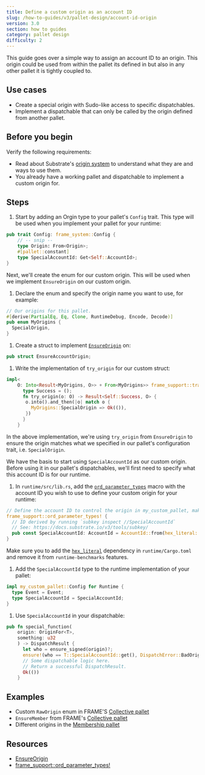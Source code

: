 ```yaml
---
title: Define a custom origin as an account ID
slug: /how-to-guides/v3/pallet-design/account-id-origin
version: 3.0
section: how to guides
category: pallet design
difficulty: 2
---
```


This guide goes over a simple way to assign an account ID to an origin. This origin could be used 
from within the pallet its defined in but also in any other pallet it is tightly coupled to.

## Use cases

- Create a special origin with Sudo-like access to specific dispatchables.
- Implement a dispatchable that can only be called by the origin defined from another pallet.

## Before you begin

Verify the following requirements:

- Read about Substrate's [origin system](/v3/runtime/origins/) to understand what they are and ways to use them.
- You already have a working pallet and dispatchable to implement a custom origin for.

## Steps

1. Start by adding an Orgin type to your pallet's `Config` trait. This type will be used when you implement 
   your pallet for your runtime:

  ```rust
  pub trait Config: frame_system::Config {
      // -- snip -- 
      type Origin: From<Origin>;
      #[pallet::constant]
      type SpecialAccountId: Get<Self::AccountId>;
  }
  ```

  Next, we'll create the enum for our custom origin. This will be used 
  when we implement `EnsureOrigin` on our custom origin.

1. Declare the enum and specify the origin name you want to use, for example: 
  
  ```rust
  // Our origins for this pallet.
  #[derive(PartialEq, Eq, Clone, RuntimeDebug, Encode, Decode)]
  pub enum MyOrigins {
    SpecialOrigin,
  }
  ```
  
1. Create a struct to implement [`EnsureOrigin`](/rustdocs/latest/frame_support/traits/trait.EnsureOrigin.html) 
   on:

  ```rust
  pub struct EnsureAccountOrigin;
  ```

1. Write the implementation of `try_origin` for our custom struct:

  ```rust
  impl<
      O: Into<Result<MyOrigins, O>> + From<MyOrigins>> frame_support::traits::EnsureOrigin<O> for EnsureAccountOrigin {
        type Success = ();
        fn try_origin(o: O) -> Result<Self::Success, O> {
         o.into().and_then(|o| match o {
           MyOrigins::SpecialOrigin => Ok(()),
         })
        }
      }
  ```

  In the above implementation, we're using `try_origin` from `EnsureOrigin` to ensure the origin matches what we specified
  in our pallet's configuration trait, i.e. `SpecialOrigin`.

  We have the basis to start using `SpecialAccountId` as our custom origin. Before using it in our pallet's dispatchables,
  we'll first need to specify what this account ID is for our runtime. 

1. In `runtime/src/lib.rs`, add the [`ord_parameter_types`](/rustdocs/latest/frame_support/macro.ord_parameter_types.html) macro 
   with the account ID you wish to use to define your custom origin for your runtime: 

  ```rust
  // Define the account ID to control the origin in my_custom_pallet, make sure to store your key pairs.
  frame_support::ord_parameter_types! {
    // ID derived by running `subkey inspect //SpecialAccountId`
    // See: https://docs.substrate.io/v3/tools/subkey/
    pub const SpecialAccountId: AccountId = AccountId::from(hex_literal::hex!["60f28d2abe90a6bbfef78dc50bf798d52582b1da3868d8f470b22831e5edac73"]);
  }
  ```
  Make sure you to add the [`hex_literal`]() dependency in `runtime/Cargo.toml` and remove it from `runtime-benchmarks` features.

1. Add the `SpecialAccountId` type to the runtime implementation of your pallet:

  ```rust
  impl my_custom_pallet::Config for Runtime {
    type Event = Event;
    type SpecialAccountId = SpecialAccountId;
  }
  ```

1. Use `SpecialAccountId` in your dispatchable:

  ```rust
  pub fn special_function(
      origin: OriginFor<T>, 
      something: u32
      ) -> DispatchResult {
        let who = ensure_signed(origin)?;
        ensure!(who == T::SpecialAccountId::get(), DispatchError::BadOrigin);
        // Some dispatchable logic here.
        // Return a successful DispatchResult.
        Ok(())
      }
  ```

## Examples

- Custom `RawOrigin` enum in FRAME'S [Collective pallet](https://substrate.dev/rustdocs/latest/src/pallet_collective/lib.rs.html#158)
- `EnsureMember` from FRAME's [Collective pallet](https://substrate.dev/rustdocs/latest/src/pallet_collective/lib.rs.html#878)
- Different origins in the [Membership pallet](https://github.com/paritytech/substrate/blob/master/frame/membership/src/lib.rs#L40-L53) 


## Resources

- [EnsureOrigin](https://substrate.dev/rustdocs/latest/frame_support/pallet_prelude/trait.EnsureOrigin.html)
- [frame_support::ord_parameter_types!](https://substrate.dev/rustdocs/latest/frame_support/macro.ord_parameter_types.html)
